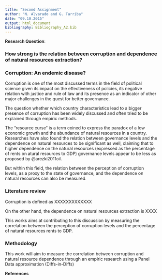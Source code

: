 ```yaml
---
title: "Second Assignment"
author: "N. Alvarado and G. Tarriba"
date: "09.10.2015"
output: html_document
bibliography: Bibliography_A2.bib
---
```


**Research Question**: 

### How strong is the relation between corruption and dependence of natural resources extraction?

### Corruption: An endemic disease?

Corruption is one of the most discussed terms in the field of political science given its impact on the effectiveness of policies, its negative relation with justice and rule of law and its presence as an indicator of other major challenges in the quest for better governance.

The question whether which country characteristics lead to a bigger presence of corruption has been widely discussed and often tried to be explained through empiric methods. 

The "resource curse" is a term coined to express the paradox of a low economic growth and the abundance of natural resources in a country. Researches have also found the relation between governance levels and the dependence on natural resources to be significant as well, claiming that to higher dependence on the natural resources (expressed as the percentage of rents on atural resources to GDP) governance levels appear to be less as proposed by @arezki2011oil.

But within this field, the relation between the perception of corruption levels, as a proxy to the state of governance, and the dependence on natural resources can also be measured. 

### Literature review
Corruption is defined as XXXXXXXXXXXXX

On the other hand, the dependence on natural resources extraction is XXXX

This works aims at contributing to this discussion by measuring the correlation between the perception of corruption levels and the percentage of natural resources rents to GDP.

### Methodology
This work will aim to measure the correlation between corruption and natural resource dependence through an empiric research using a Panel Data approximation (Diffs-in-Diffs)

**References**



